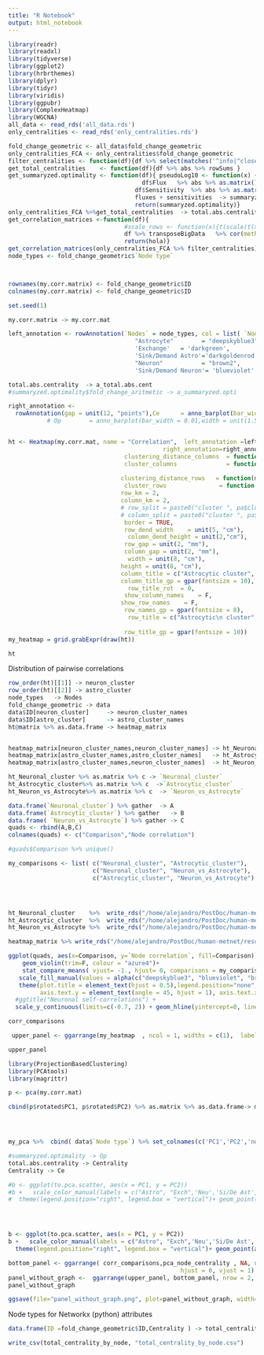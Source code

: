 ```yaml
---
title: "R Notebook"
output: html_notebook
---
```


```r
library(readr)
library(readxl)
library(tidyverse)
library(ggplot2)
library(hrbrthemes)
library(dplyr)
library(tidyr)
library(viridis)
library(ggpubr)
library(ComplexHeatmap)
library(WGCNA)
all_data <- read_rds('all_data.rds')
only_centralities <- read_rds('only_centralities.rds')

fold_change_geometric <- all_data$fold_change_geometric
only_centralities_FCA <- only_centralities$fold_change_geometric
filter_centralities <- function(df){df %>% select(matches('^info|^close|^bet|^communi|^katz|^page'))}
get_total_centralities    <- function(df){df %>% abs %>% rowSums }
get_summaryzed.optimality <- function(df){ pseudoLog10 <- function(x) { asinh(x/2)/log(10) }
                                      df$Flux   %>% abs %>% as.matrix()  %>% pseudoLog10  %>% rescale(c(0,1))  -> fluxes
                                    df$Sensitivity  %>% abs %>% as.matrix()   %>% pseudoLog10  %>% rescale(c(0,1))-> sensitivities 
                                    fluxes + sensitivities  -> summaryzed.optimality
                                    return(summaryzed.optimality)}
only_centralities_FCA %>%get_total_centralities  -> total.abs.centrality 
get_correlation_matrices <-function(df){
                                 #scale_rows <- function(x){t(scale(t(x)))}
                                 df %>% transposeBigData   %>% cor(method = "kendall") -> hola
                                 return(hola)}
get_correlation_matrices(only_centralities_FCA %>% filter_centralities) -> my.corr.matrix
node_types <- fold_change_geometric$`Node type`



rownames(my.corr.matrix) <- fold_change_geometric$ID
colnames(my.corr.matrix) <- fold_change_geometric$ID
```

```r

set.seed(1)

my.corr.matrix -> my.corr.mat

left_annotation <- rowAnnotation(`Nodes` = node_types, col = list( `Nodes` = c(
                                    "Astrocyte"        = "deepskyblue3", 
                                    'Exchange'   = 'darkgreen',
                                    'Sink/Demand Astro'='darkgoldenrod',
                                    "Neuron"           = "brown2",
                                    'Sink/Demand Neuron'= 'blueviolet' )))

total.abs.centrality  -> a_total.abs.cent
#summaryzed.optimality$fold_change_aritmetic -> a_summaryzed.opti

right_annotation <-   
  rowAnnotation(gap = unit(12, "points"),Ce      = anno_barplot(bar_width = 0.01,width = unit(1.5, "cm"), border = T,a_total.abs.cent, gp = gpar(col = 'azure4')))
           # Op        = anno_barplot(bar_width = 0.01,width = unit(1.5, "cm") ,border = T)) #, a_summaryzed.opti, gp = gpar(col = 'azure4')))


ht <- Heatmap(my.corr.mat, name = "Correlation",  left_annotation =left_annotation,
                                            right_annotation=right_annotation,
                                 clustering_distance_columns  = function(m)   dist(m, method = 'euclidean'),
                                 cluster_columns              = function(x) fastcluster::hclust(dist(x), "median"),
              
                                clustering_distance_rows   = function(m)   dist(m, method = 'euclidean'),
                                 cluster_rows               = function(x) fastcluster::hclust(dist(x), "median"),
                                row_km = 2,
                                column_km = 2,
                                # row_split = paste0("cluster ", pa$clustering),
                                # column_split = paste0("cluster ", pa$clustering),
                                 border = TRUE,
                                 row_dend_width    = unit(5, "cm"),
                                  column_dend_height = unit(2,"cm"),
                                 row_gap = unit(2, "mm"),
                                 column_gap = unit(2, "mm"),
                                  width = unit(8, "cm"), 
                                height = unit(8, "cm"),
                                column_title = c("Astrocytic cluster", "Neuronal cluster"),
                                column_title_gp = gpar(fontsize = 10),
                                  row_title_rot  = 0,
                                 show_column_names    = F,
                                show_row_names    = F,
                                 row_names_gp = gpar(fontsize = 8),
                                  row_title = c("Astrocytic\n cluster", "Neuronal\n cluster"),
                             
                                 row_title_gp = gpar(fontsize = 10))
my_heatmap = grid.grabExpr(draw(ht))

ht
```





Distribution of pairwise correlations
```r
row_order(ht)[[1]] -> neuron_cluster
row_order(ht)[[2]] -> astro_cluster 
node_types   -> Nodes
fold_change_geometric -> data
data$ID[neuron_cluster]     -> neuron_cluster_names
data$ID[astro_cluster]      -> astro_cluster_names
ht@matrix %>% as.data.frame -> heatmap_matrix


heatmap_matrix[neuron_cluster_names,neuron_cluster_names] -> ht_Neuronal_cluster
heatmap_matrix[astro_cluster_names,astro_cluster_names]   -> ht_Astrocytic_cluster
heatmap_matrix[astro_cluster_names,neuron_cluster_names]  -> ht_Neuron_vs_Astrocyte

ht_Neuronal_cluster %>% as.matrix %>% c -> `Neuronal_cluster`
ht_Astrocytic_cluster%>% as.matrix %>% c  ->`Astrocytic_cluster` 
ht_Neuron_vs_Astrocyte%>% as.matrix %>% c  -> `Neuron_vs_Astrocyte`

data.frame(`Neuronal_cluster`) %>% gather  -> A
data.frame(`Astrocytic_cluster`) %>% gather   -> B
data.frame( `Neuron_vs_Astrocyte`) %>% gather -> C
quads <- rbind(A,B,C)
colnames(quads) <- c("Comparison","Node correlation")

#quads$Comparison %>% unique()

my_comparisons <- list( c("Neuronal_cluster", "Astrocytic_cluster"), 
                        c("Neuronal_cluster", "Neuron_vs_Astrocyte"), 
                        c("Astrocytic_cluster", "Neuron_vs_Astrocyte") )




ht_Neuronal_cluster    %>%  write_rds("/home/alejandro/PostDoc/human-metnet/results/stimulated_NAMU_results_analysis_in_R_rmd/Figure_4/ht_Neuronal_cluster.rds")
ht_Astrocytic_cluster  %>%  write_rds("/home/alejandro/PostDoc/human-metnet/results/stimulated_NAMU_results_analysis_in_R_rmd/Figure_4/ht_Astrocytic_cluster.rds")
ht_Neuron_vs_Astrocyte %>%  write_rds("/home/alejandro/PostDoc/human-metnet/results/stimulated_NAMU_results_analysis_in_R_rmd/Figure_4/ht_Neuron_vs_Astrocyte.rds")

heatmap_matrix %>% write_rds("/home/alejandro/PostDoc/human-metnet/results/stimulated_NAMU_results_analysis_in_R_rmd/Figure_4/heatmap_matrix.rds")
```
```r
ggplot(quads, aes(x=Comparison, y=`Node correlation`, fill=Comparison)) + 
    geom_violin(trim=F, colour = "azure4")+  
    stat_compare_means( vjust= -1., hjust= 0, comparisons = my_comparisons, method = "wilcox.test", p.adjust.method = "bonferroni", label = "p.signif")+
   scale_fill_manual(values = alpha(c("deepskyblue3", "blueviolet", "brown2"), .8)) + 
   theme(plot.title = element_text(hjust = 0.5),legend.position="none",  axis.title.x=element_blank(),
         axis.text.y = element_text(angle = 45, hjust = 1), axis.text.x = element_text(angle = 50, hjust = 1))  + 
  #ggtitle("Neuronal self-correlations") + 
  scale_y_continuous(limits=c(-0.7, 2)) + geom_hline(yintercept=0, linetype="dashed", color = "darkred",  size=1)-> corr_comparisons

corr_comparisons
```

```r
 upper_panel <- ggarrange(my_heatmap  , ncol = 1, widths = c(1),  labels = c('a'))

upper_panel
```

```r
library(ProjectionBasedClustering)
library(PCAtools)
library(magrittr)

p <- pca(my.corr.mat)

cbind(p$rotated$PC1, p$rotated$PC2) %>% as.matrix %>% as.data.frame-> my_pca




my_pca %>%  cbind( data$`Node type`) %>% set_colnames(c('PC1','PC2','node')) -> to.pca.scatter

#summaryzed.optimality -> Op
total.abs.centrality -> Centrality
Centrality -> Ce

#b <- ggplot(to.pca.scatter, aes(x = PC1, y = PC2)) 
#b +   scale_color_manual(labels = c("Astro", "Exch",'Neu','Si/De Ast', 'Si/De Neu'), values =  c("deepskyblue3",'darkgreen','brown2','darkgoldenrod','blueviolet')) + 
#  theme(legend.position="right", legend.box = "vertical")+ geom_point(aes(size = Op, color = node))-> pca_node_RedCosts




b <- ggplot(to.pca.scatter, aes(x = PC1, y = PC2)) 
b +   scale_color_manual(labels = c("Astro", "Exch",'Neu','Si/De Ast', 'Si/De Neu'), values =  c("deepskyblue3",'darkgreen','brown2','darkgoldenrod','blueviolet')) +
  theme(legend.position="right", legend.box = "vertical")+ geom_point(aes( size =  Ce,color = node))-> pca_node_centrality
```

```r


bottom_panel <- ggarrange( corr_comparisons,pca_node_centrality , NA, ncol = 3, widths  = c(.16,.45,.33) , labels = c('b','c',"d"),
                                                 hjust = 0, vjust = 1)
panel_without_graph <-  ggarrange(upper_panel, bottom_panel, nrow = 2, heights = c(.6,.4))
panel_without_graph

```

```r
ggsave(file="panel_without_graph.png", plot=panel_without_graph, width=9, height=8, dpi = 500)
```


Node types for Networkx (python) attributes
```r
data.frame(ID =fold_change_geometric$ID,Centrality ) -> total_centrality_by_node

write_csv(total_centrality_by_node, "total_centrality_by_node.csv")

```







